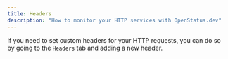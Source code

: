 ```yaml
---
title: Headers
description: "How to monitor your HTTP services with OpenStatus.dev"
---
```


If you need to set custom headers for your HTTP requests, you can do so by going to the `Headers` tab and adding a new header.